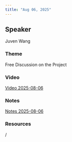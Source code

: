 ```yaml
---
title: "Aug 06, 2025"
---
```


## Speaker
Juven Wang

### Theme
Free Discussion on the Project

### Video
[Video 2025-08-06](https://drive.google.com/file/d/1DbNVIf6tSLPvu6wSRKLhs5Ogzfxsh65S/view?usp=sharing)

### Notes
[Notes 2025-08-06]()

### Resources
/